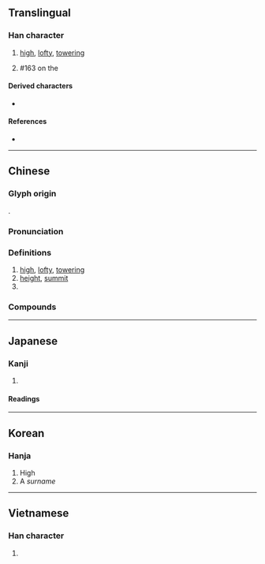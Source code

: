 {{character info}}
==Translingual==

===Han character===
{{Han char|rn=46|rad=山|as=08|sn=11|four=22214|canj=UOG|ids=⿱山隹}}

# [[high]], [[lofty]], [[towering]]
# {{surname|zh|dot=,}} #163 on the ''{{w|Baijiaxing}}''

====Derived characters====
* {{l|zh|催}}

====References====
* {{Han ref|kx=0314.060|dkj=08178|dj=0614.230|hdz=10780.170|uh=5D14|ud=23828|bh=B15A|bd=45402}}

----

==Chinese==
{{zh-forms}}

===Glyph origin===
{{Han etym}}
{{Han compound|山|隹|ls=psc|c1=s|c2=p|t1=mountain}}.

===Pronunciation===
{{zh-pron
|m=cuī
|m-s=
|c=ceoi1
|c-t=
|g=
|h=pfs=
|j=
|mb=chó
|md=
|mn=chhui
|mn-t=
|w=
|x=
|mc=y
|oc=y
|ma=|ma2=
|cat=a,pn
}}

===Definitions===
{{zh-hanzi}}

# [[high]], [[lofty]], [[towering]]
# [[height]], [[summit]]
# {{surname|zh}}

===Compounds===
{{zh-der|崔嵬|崔鶯鶯|崔巍|崔韜|崔隤|崔烈銅臭|崔崔|錯斬崔寧|崔胡}}

----

==Japanese==

===Kanji===
{{ja-kanji|grade=|rs=山08}}

# {{rfdef|ja|sort=山08}}

====Readings====
{{ja-readings
|goon=さい
|kanon=さい
|nanori=たかし
}}

----

==Korean==

===Hanja===
{{ko-hanja|hangeul=최|rv=choe|mr=ch'oe|y=choy}}

# High
# A ''surname''

----

==Vietnamese==

===Han character===
{{vi-readings|reading=thôi, thoi, thòi|rs=山08}}

# {{rfdef|vi|sort=山08}}
